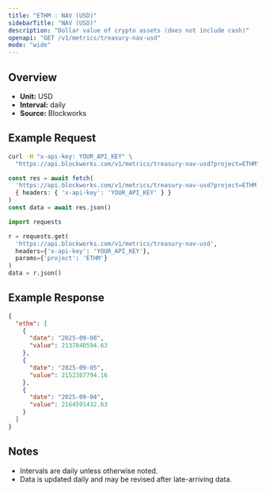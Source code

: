 ```yaml
---
title: "ETHM : NAV (USD)"
sidebarTitle: "NAV (USD)"
description: "Dollar value of crypto assets (does not include cash)"
openapi: "GET /v1/metrics/treasury-nav-usd"
mode: "wide"
---
```


## Overview

- **Unit:** USD
- **Interval:** daily
- **Source:** Blockworks

## Example Request

<CodeGroup>

```bash cURL
curl -H "x-api-key: YOUR_API_KEY" \
  "https://api.blockworks.com/v1/metrics/treasury-nav-usd?project=ETHM"
```

```typescript TypeScript
const res = await fetch(
  'https://api.blockworks.com/v1/metrics/treasury-nav-usd?project=ETHM',
  { headers: { 'x-api-key': 'YOUR_API_KEY' } }
)
const data = await res.json()
```

```python Python
import requests

r = requests.get(
  'https://api.blockworks.com/v1/metrics/treasury-nav-usd',
  headers={'x-api-key': 'YOUR_API_KEY'},
  params={'project': 'ETHM'}
)
data = r.json()
```

</CodeGroup>

## Example Response

```json
{
  "ethm": [
    {
      "date": "2025-09-08",
      "value": 2137840594.63
    },
    {
      "date": "2025-09-05",
      "value": 2152387794.16
    },
    {
      "date": "2025-09-04",
      "value": 2164591432.63
    }
  ]
}
```

## Notes
- Intervals are daily unless otherwise noted.
- Data is updated daily and may be revised after late-arriving data.
